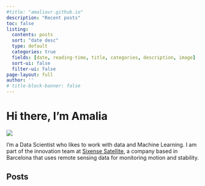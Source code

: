 ```yaml
---
#title: "amaliavr.github.io"
description: "Recent posts"
toc: false
listing:
  contents: posts
  sort: "date desc"
  type: default
  categories: true
  fields: [date, reading-time, title, categories, description, image]
  sort-ui: false
  filter-ui: false
page-layout: full
author: ''
# title-block-banner: false
---
```



# Hi there, I'm Amalia

::: {.profile-header}

![](profile.jpg){.profile-pic}

I'm a Data Scientist who likes to work with data and Machine Learning. I am part of the innovation team at [Sixense Satellite](https://www.sixense-group.com/en/offer/monitoring/satellite-monitoring-atlas-insar), a company based in Barcelona that uses remote sensing data for monitoring motion and stability.

:::

## Posts
